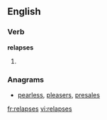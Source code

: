 
==English==

===Verb===
'''relapses'''

# {{third-person singular of|[[relapse]]}}

===Anagrams===
* [[pearless#English|pearless]], [[pleasers#English|pleasers]], [[presales#English|presales]]

[[fr:relapses]]
[[vi:relapses]]